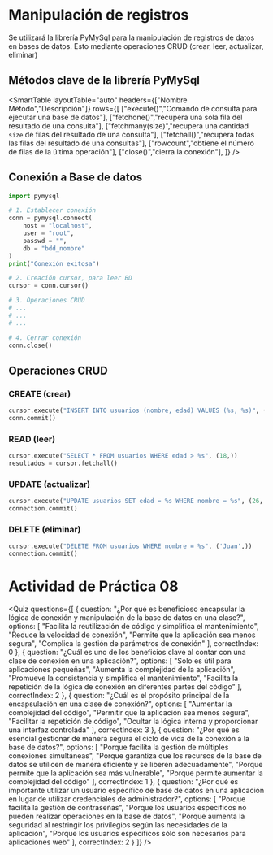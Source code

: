 # Manipulación de registros
Se utilizará la librería PyMySql para la manipulación de registros de datos en bases de datos. Esto mediante operaciones CRUD (crear, leer, actualizar, eliminar)

## Métodos clave de la librería PyMySql

<SmartTable
 layoutTable="auto"
 headers={["Nombre Método","Descripción"]}
 rows={[
 ["execute()","Comando de consulta para ejecutar una base de datos"],
 ["fetchone()","recupera una sola fila del resultado de una consulta"],
 ["fetchmany(size)","recupera una cantidad `size` de filas del resultado de una consulta"],
 ["fetchall()","recupera todas las filas del resultado de una consultas"],
 ["rowcount","obtiene el número de filas de la última operación"],
 ["close()","cierra la conexión"],
 ]}
/>

## Conexión a Base de datos

```python
import pymysql

# 1. Establecer conexión
conn = pymysql.connect(
	host = "localhost",
	user = "root",
	passwd = "",
	db = "bdd_nombre"
)
print("Conexión exitosa")

# 2. Creación cursor, para leer BD
cursor = conn.cursor()

# 3. Operaciones CRUD
# ...
# ...
# ...

# 4. Cerrar conexión
conn.close()
```

## Operaciones CRUD

### CREATE (crear)

```python
cursor.execute("INSERT INTO usuarios (nombre, edad) VALUES (%s, %s)", ('Juan', 25))
conn.commit()
```

### READ (leer)

```python
cursor.execute("SELECT * FROM usuarios WHERE edad > %s", (18,))
resultados = cursor.fetchall()
```

### UPDATE (actualizar)

```python
cursor.execute("UPDATE usuarios SET edad = %s WHERE nombre = %s", (26, 'Juan'))
connection.commit()
```

### DELETE (eliminar)

```python
cursor.execute("DELETE FROM usuarios WHERE nombre = %s", ('Juan',))
connection.commit()
```

# Actividad de Práctica 08

<Quiz questions={[
  {
    question: "¿Por qué es beneficioso encapsular la lógica de conexión y manipulación de la base de datos en una clase?",
    options: [
      "Facilita la reutilización de código y simplifica el mantenimiento",
      "Reduce la velocidad de conexión",
      "Permite que la aplicación sea menos segura",
      "Complica la gestión de parámetros de conexión"
    ],
    correctIndex: 0
  },
  {
    question: "¿Cuál es uno de los beneficios clave al contar con una clase de conexión en una aplicación?",
    options: [
      "Solo es útil para aplicaciones pequeñas",
      "Aumenta la complejidad de la aplicación",
      "Promueve la consistencia y simplifica el mantenimiento",
      "Facilita la repetición de la lógica de conexión en diferentes partes del código"
    ],
    correctIndex: 2
  },
  {
    question: "¿Cuál es el propósito principal de la encapsulación en una clase de conexión?",
    options: [
      "Aumentar la complejidad del código",
      "Permitir que la aplicación sea menos segura",
      "Facilitar la repetición de código",
      "Ocultar la lógica interna y proporcionar una interfaz controlada"
    ],
    correctIndex: 3
  },
  {
    question: "¿Por qué es esencial gestionar de manera segura el ciclo de vida de la conexión a la base de datos?",
    options: [
      "Porque facilita la gestión de múltiples conexiones simultáneas",
      "Porque garantiza que los recursos de la base de datos se utilicen de manera eficiente y se liberen adecuadamente",
      "Porque permite que la aplicación sea más vulnerable",
      "Porque permite aumentar la complejidad del código"
    ],
    correctIndex: 1
  },
  {
    question: "¿Por qué es importante utilizar un usuario específico de base de datos en una aplicación en lugar de utilizar credenciales de administrador?",
    options: [
      "Porque facilita la gestión de contraseñas",
      "Porque los usuarios específicos no pueden realizar operaciones en la base de datos",
      "Porque aumenta la seguridad al restringir los privilegios según las necesidades de la aplicación",
      "Porque los usuarios específicos sólo son necesarios para aplicaciones web"
    ],
    correctIndex: 2
  }
]} />